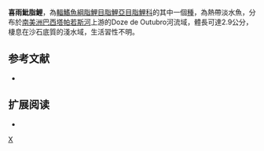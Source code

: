 {{Speciesbox 
| taxon = Hyphessobrycon notidanos
| status = NE
| status_system = IUCN3.1
| authority =  [[Carvalho|Carvalho]] & [[Bertaco|Bertaco]], 2006
| synonyms = 
}}
'''喜雨魮脂鯉'''，為[[輻鰭魚綱|輻鰭魚綱]][[脂鯉目|脂鯉目]][[脂鯉亞目|脂鯉亞目]][[脂鯉科|脂鯉科]]的其中一個[[種|種]]，為熱帶淡水魚，分布於[[南美洲|南美洲]][[巴西|巴西]][[塔帕若斯河|塔帕若斯河]]上游的Doze de Outubro河流域，體長可達2.9公分，棲息在沙石底質的淺水域，生活習性不明。

==参考文献==
{{refbegin}}
*{{FishBase_species|genus=Hyphessobrycon|species=notidanos|year=2013|month=12}}
{{refend}}

== 扩展阅读 ==
{{refbegin}}
*{{wikispecies-inline|Hyphessobrycon notidanos|喜雨魮脂鯉}}
{{refend}}
{{Taxonbar|from=Q6407542}}

[[Category:魮脂鯉屬|X]]


{{魚類小作品}}